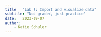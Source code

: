 ```yaml
---
title:  "Lab 2: Import and visualize data"
subtitle: "Not graded, just practice"
date:   2023-09-07
author: 
    - Katie Schuler
---
```


<!---
 Practice quiz questions.


1. Suppose we run the following code block. What will `is.data.frame(y)` return? 

    ```r
    y <- tibble(x=1:2, y=1)`
    ```

1. Suppose `print(x)` returns the output below to answer a-c that follow. 

    ```

    # output
    
    ```
    a. What will `map_dbl(x, sum)` return? 
    b. What will `x$a` return? 
    c. What will `x[[5]]` return? 

1. Suppose `x[[5]]` returns `NULL`, what will `is_tibble(x)` return? 

1. Can `readr` import a google sheet with the `read_csv()` function? 
 
--->
